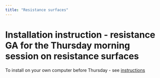 ```yaml
---
title: "Resistance surfaces"
---
```


# Installation instruction - resistance GA for the Thursday morning session on resistance surfaces

To install on your own computer before Thursday - see [instructions](pdfs/Installation_instructions_ResistanceGA.txt)
